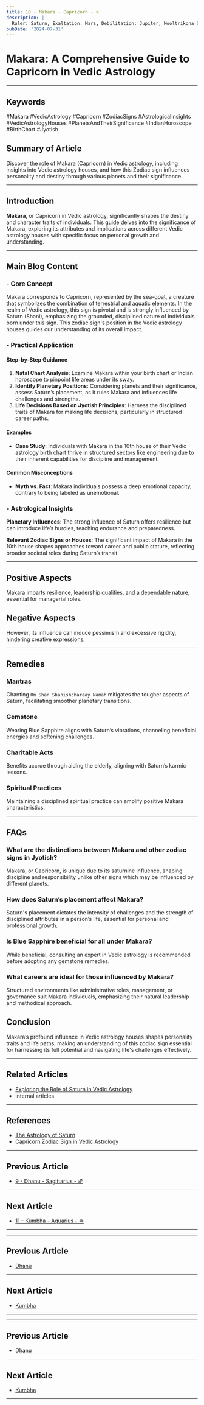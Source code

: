 ```yaml
---
title: 10 - Makara - Capricorn - ♑️
description: |
  Ruler: Saturn, Exaltation: Mars, Debilitation: Jupiter, Mooltrikona Sign: Saturn, Direction: South, Color: Black, Gemstone: Blue Sapphire, Lucky Number: 8, Deity: Hanuman, Guna: Tamas, Tattva: Earth, Friends: Taurus and Virgo, Enemies: Aries and Libra, Neutral: Aquarius and Sagittarius, Temperament: Disciplined, responsible, self-controlled, Strengths: Serious, independent, responsible, Weaknesses: Know-it-all, unforgiving, condescending, Body Parts: Knees and joints, Diseases: Arthritis, bone issues
pubDate: '2024-07-31'
---
```


# Makara: A Comprehensive Guide to Capricorn in Vedic Astrology

---

## Keywords
#Makara #VedicAstrology #Capricorn #ZodiacSigns #AstrologicalInsights #VedicAstrologyHouses #PlanetsAndTheirSignificance #IndianHoroscope #BirthChart #Jyotish

## Summary of Article
Discover the role of Makara (Capricorn) in Vedic astrology, including insights into Vedic astrology houses, and how this Zodiac sign influences personality and destiny through various planets and their significance.

---

## Introduction
**Makara**, or Capricorn in Vedic astrology, significantly shapes the destiny and character traits of individuals. This guide delves into the significance of Makara, exploring its attributes and implications across different Vedic astrology houses with specific focus on personal growth and understanding.

---

## Main Blog Content

### - Core Concept
Makara corresponds to Capricorn, represented by the sea-goat, a creature that symbolizes the combination of terrestrial and aquatic elements. In the realm of Vedic astrology, this sign is pivotal and is strongly influenced by Saturn (Shani), emphasizing the grounded, disciplined nature of individuals born under this sign. This zodiac sign's position in the Vedic astrology houses guides our understanding of its overall impact.

### - Practical Application
#### Step-by-Step Guidance
1. **Natal Chart Analysis**: Examine Makara within your birth chart or Indian horoscope to pinpoint life areas under its sway.
2. **Identify Planetary Positions**: Considering planets and their significance, assess Saturn’s placement, as it rules Makara and influences life challenges and strengths.
3. **Life Decisions Based on Jyotish Principles**: Harness the disciplined traits of Makara for making life decisions, particularly in structured career paths.

#### Examples
- **Case Study**: Individuals with Makara in the 10th house of their Vedic astrology birth chart thrive in structured sectors like engineering due to their inherent capabilities for discipline and management.

#### Common Misconceptions
- **Myth vs. Fact**: Makara individuals possess a deep emotional capacity, contrary to being labeled as unemotional.

### - Astrological Insights
**Planetary Influences**: The strong influence of Saturn offers resilience but can introduce life’s hurdles, teaching endurance and preparedness.

**Relevant Zodiac Signs or Houses**: The significant impact of Makara in the 10th house shapes approaches toward career and public stature, reflecting broader societal roles during Saturn’s transit.

---

## Positive Aspects
Makara imparts resilience, leadership qualities, and a dependable nature, essential for managerial roles.

## Negative Aspects
However, its influence can induce pessimism and excessive rigidity, hindering creative expressions.

---

## Remedies

### Mantras
Chanting `Om Shan Shanishcharaay Namah` mitigates the tougher aspects of Saturn, facilitating smoother planetary transitions.

### Gemstone
Wearing Blue Sapphire aligns with Saturn’s vibrations, channeling beneficial energies and softening challenges.

### Charitable Acts
Benefits accrue through aiding the elderly, aligning with Saturn’s karmic lessons.

### Spiritual Practices
Maintaining a disciplined spiritual practice can amplify positive Makara characteristics.

---

## FAQs

### What are the distinctions between Makara and other zodiac signs in Jyotish?
Makara, or Capricorn, is unique due to its saturnine influence, shaping discipline and responsibility unlike other signs which may be influenced by different planets.

### How does Saturn’s placement affect Makara?
Saturn's placement dictates the intensity of challenges and the strength of disciplined attributes in a person’s life, essential for personal and professional growth.

### Is Blue Sapphire beneficial for all under Makara?
While beneficial, consulting an expert in Vedic astrology is recommended before adopting any gemstone remedies.

### What careers are ideal for those influenced by Makara?
Structured environments like administrative roles, management, or governance suit Makara individuals, emphasizing their natural leadership and methodical approach.

## Conclusion
Makara’s profound influence in Vedic astrology houses shapes personality traits and life paths, making an understanding of this zodiac sign essential for harnessing its full potential and navigating life's challenges effectively.

---

## Related Articles
- [Exploring the Role of Saturn in Vedic Astrology](link)
- Internal articles 

---

## References
- [The Astrology of Saturn](https://highqualitylink.com)
- [Capricorn Zodiac Sign in Vedic Astrology](https://anotherhighqualitylink.com)

---

## Previous Article
- [9 - Dhanu - Sagittarius - ♐️](/blogs-md/01_Rasi/0109_Dhanu.mdx)

---

## Next Article
- [11 - Kumbha - Aquarius - ♒️](/blogs-md/01_Rasi/0111_Kumbha.mdx)

---
---

## Previous Article
- [Dhanu](0109_Dhanu.mdx)

---

## Next Article
- [Kumbha](0111_Kumbha.mdx)

---
---

## Previous Article
- [Dhanu](0109_Dhanu.mdx)

---

## Next Article
- [Kumbha](0111_Kumbha.mdx)

---
